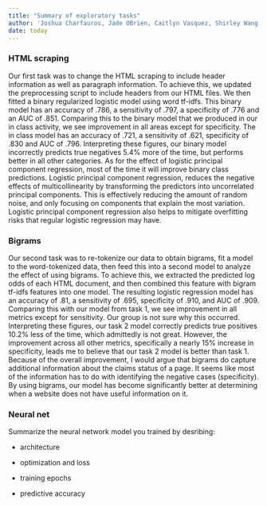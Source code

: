 ```yaml
---
title: "Summary of exploratory tasks"
author: 'Joshua Charfauros, Jade OBrien, Caitlyn Vasquez, Shirley Wang'
date: today
---
```


### HTML scraping

Our first task was to change the HTML scraping to include header information as well as paragraph information. To achieve this, we updated the preprocessing script to include headers from our HTML files. We then fitted a binary regularized logistic model using word tf-idfs. This binary model has an accuracy of .786, a sensitivity of .797, a specificity of .776 and an AUC of .851. Comparing this to the binary model that we produced in our in class activity, we see improvement in all areas except for specificity. The in class model has an accuracy of .721, a sensitivity of .621, specificity of .830 and AUC of .796. Interpreting these figures, our binary model incorrectly predicts true negatives 5.4% more of the time, but performs better in all other categories. As for the effect of logistic principal component regression, most of the time it will improve binary class predictions. Logistic principal component regression, reduces the negative effects of multicollinearity by transforming the predictors into uncorrelated principal components. This is effectively reducing the amount of random noise, and only focusing on components that explain the most variation. Logistic principal component regression also helps to mitigate overfitting risks that regular logistic regression may have.

### Bigrams

Our second task was to re-tokenize our data to obtain bigrams, fit a model to the word-tokenized data, then feed this into a second model to analyze the effect of using bigrams. To achieve this, we extracted the predicted log odds of each HTML document, and then combined this feature with bigram tf-idfs features into one model. The resulting logistic regression model has an accuracy of .81, a sensitivity of .695, specificity of .910, and AUC of .909. Comparing this with our model from task 1, we see improvement in all metrics except for sensitivity. Our group is not sure why this occurred. Interpreting these figures, our task 2 model correctly predicts true positives 10.2% less of the time, which admittedly is not great. However, the improvement across all other metrics, specifically a nearly 15% increase in specificity, leads me to believe that our task 2 model is better than task 1. Because of the overall improvement, I would argue that bigrams do capture additional information about the claims status of a page. It seems like most of the information has to do with identifying the negative cases (specificity). By using bigrams, our model has become significantly better at determining when a website does not have useful information on it. 

### Neural net

Summarize the neural network model you trained by desribing:

-   architecture

-   optimization and loss

-   training epochs

-   predictive accuracy
